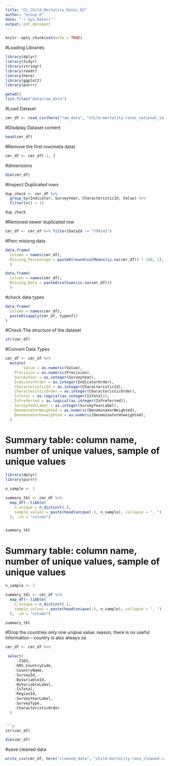 ```yaml
---
title: "CL_Child_Mortality_Rates_02"
author: "Group K"
date: "`r Sys.Date()`"
output: pdf_document
---
```


```r
knitr::opts_chunk$set(echo = TRUE)
```

#Loading Libraries
```r
library(dplyr)
library(tidyr)
library(stringr)
library(readr)
library(here)
library(ggplot2)
library(purrr)

getwd()
list.files("data/raw_data")
```
#Load Dataset 
```r
cmr_df <- read_csv(here("raw_data", "child-mortality-rates_national_zaf.csv"))
```

#Disdplay Dataset content
```r
head(cmr_df)
```

#Remove the first row(meta data)
```r
cmr_df <- cmr_df[-1, ]
```
#dimensions 
```r
dim(cmr_df)
```

#Inspect Duplicated rows
```r
dup_check <- cmr_df %>%
  group_by(Indicator, SurveyYear, CharacteristicId, Value) %>%
  filter(n() > 1)

dup_check

```
#Removed newer duplicated row
```r
cmr_df <- cmr_df %>% filter(DataId != "799142")
```

#Perc misisng data
```r

data.frame(
  Column = names(cmr_df),
  Missing_Percentage = paste0(round(colMeans(is.na(cmr_df)) * 100, 2), "%")
  )

```

```r
data.frame(
  Column = names(cmr_df),
  Missing_Data = paste0(colSums(is.na(cmr_df)))
  )
```

#check data types
```r
data.frame(
  Column = names(cmr_df),
  paste0(sapply(cmr_df, typeof))
)

```
#Check The structure of the dataset 
```r
str(cmr_df)

```

#Convert Data Types
```r
cmr_df <- cmr_df %>%
  mutate(
        Value = as.numeric(Value),
    Precision = as.numeric(Precision),
    SurveyYear = as.integer(SurveyYear),
    IndicatorOrder = as.integer(IndicatorOrder),
    CharacteristicId = as.integer(CharacteristicId),
    CharacteristicOrder = as.integer(CharacteristicOrder),
    IsTotal = as.logical(as.integer(IsTotal)),
    IsPreferred = as.logical(as.integer(IsPreferred)),
    SurveyYearLabel = as.integer(SurveyYearLabel),
    DenominatorWeighted = as.numeric(DenominatorWeighted),
    DenominatorUnweighted = as.numeric(DenominatorUnweighted),
  )
```

# Summary table: column name, number of unique values, sample of unique values
```r
library(dplyr)
library(purrr)

n_sample <- 3

summary_tbl <- cmr_df %>%
  map_df(~ tibble(
    n_unique = n_distinct(.),
    sample_values = paste(head(unique(.), n_sample), collapse = ", ")
  ), .id = "column")


summary_tbl
```

# Summary table: column name, number of unique values, sample of unique values
```r

n_sample <- 3

summary_tbl <- cmr_df %>%
  map_df(~ tibble(
    n_unique = n_distinct(.),
    sample_values = paste(head(unique(.), n_sample), collapse = ", ")
  ), .id = "column")

summary_tbl

```


#Drop the countries only one unqiue value: reason, there is no useful information - country is also always za
```r

cmr_df <- cmr_df %>%

 select(
     -ISO3, 
    -DHS_CountryCode, 
    -CountryName, 
    -SurveyId,
    -ByVariableId, 
    -ByVariableLabel, 
    -IsTotal,
    -RegionId, 
    -SurveyYearLabel, 
    -SurveyType,
    -CharacteristicOrder
  )
```
```

```r
str(cmr_df)
```



```r
dim(cmr_df)
```

#save cleaned data
```r
write_csv(cmr_df, here("cleaned_data", "child-mortality-rate_cleaned.csv"))
```